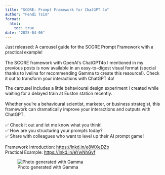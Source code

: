```yaml
---
title: "SCORE: Prompt Framework for ChatGPT 4o"
author: "Fendi Tsim"
format:
  html:
    toc: true
date: "2025-04-06"
---
```


::: justify
Just released: A carousel guide for the SCORE Prompt Framework with a practical example!\
\
The SCORE framework with OpenAI's ChatGPT4o I mentioned in my previous posts is now available in an easy-to-digest visual format (special thanks to Ivelina for recommending Gamma to create this resource!). Check it out to transform your interactions with ChatGPT 4o!

The carousel includes a little behavioural design experiment I created while waiting for a delayed train at Euston station recently.\
\
Whether you're a behavioural scientist, marketer, or business strategist, this framework can dramatically improve your interactions and outputs with ChatGPT.\
\
✅ Check it out and let me know what you think!\
✅ How are you structuring your prompts today?\
✅ Share with colleagues who want to level up their AI prompt game!\
\
Framework Introduction: <https://lnkd.in/e8WXeDZb>\
Practical Example: <https://lnkd.in/eYwNhGvf>
:::

![Photo generated with Gamma](/img/score-prompt-framework-for-chatgpt-4o.png){fig-align="center"}